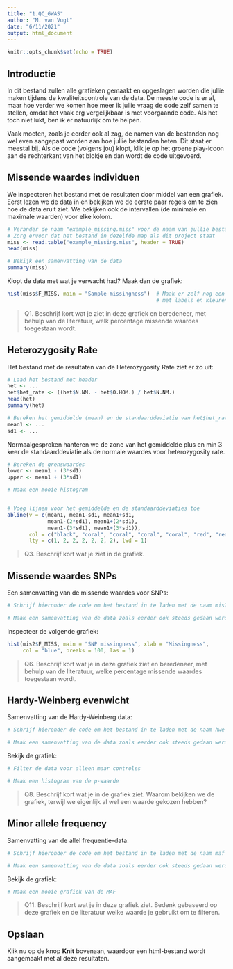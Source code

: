 ```yaml
---
title: "1.QC_GWAS"
author: "M. van Vugt"
date: "6/11/2021"
output: html_document
---
```


```r
knitr::opts_chunk$set(echo = TRUE)
```

## Introductie

In dit bestand zullen alle grafieken gemaakt en opgeslagen worden die jullie maken tijdens de kwaliteitscontrole van de data. De meeste code is er al, maar hoe verder we komen hoe meer ik jullie vraag de code zelf samen te stellen, omdat het vaak erg vergelijkbaar is met voorgaande code. Als het toch niet lukt, ben ik er natuurlijk om te helpen. 

Vaak moeten, zoals je eerder ook al zag, de namen van de bestanden nog wel even aangepast worden aan hoe jullie bestanden heten. Dit staat er meestal bij. Als de code (volgens jou) klopt, klik je op het groene play-icoon aan de rechterkant van het blokje en dan wordt de code uitgevoerd.

## Missende waardes individuen

We inspecteren het bestand met de resultaten door middel van een grafiek. Eerst lezen we de data in en bekijken we de eerste paar regels om te zien hoe de data eruit ziet. We bekijken ook de intervallen (de minimale en maximale waarden) voor elke kolom.

```r
# Verander de naam "example_missing.miss" voor de naam van jullie bestand
# Zorg ervoor dat het bestand in dezelfde map als dit project staat
miss <- read.table("example_missing.miss", header = TRUE)
head(miss)

# Bekijk een samenvatting van de data
summary(miss)
```

Klopt de data met wat je verwacht had? Maak dan de grafiek:
```r
hist(miss$F_MISS, main = "Sample missingness")  # Maak er zelf nog een mooiere grafiek van 
                                                # met labels en kleuren
```

> Q1. Beschrijf kort wat je ziet in deze grafiek en beredeneer, met behulp van de literatuur, welk percentage missende waardes toegestaan wordt.


## Heterozygosity Rate

Het bestand met de resultaten van de Heterozygosity Rate ziet er zo uit:
```r
# Laad het bestand met header 
het <- ...
het$het_rate <- ((het$N.NM. - het$O.HOM.) / het$N.NM.)
head(het)
summary(het)

# Bereken het gemiddelde (mean) en de standaarddeviatie van het$het_rate
mean1 <- ...
sd1 <- ...

```

Normaalgesproken hanteren we de zone van het gemiddelde plus en min 3 keer de standaarddeviatie als de normale waardes voor heterozygosity rate.

```r
# Bereken de grenswaardes
lower <- mean1 - (3*sd1)
upper <- mean1 + (3*sd1)

# Maak een mooie histogram


# Voeg lijnen voor het gemiddelde en de standaarddeviaties toe
abline(v = c(mean1, mean1-sd1, mean1+sd1, 
             mean1-(2*sd1), mean1+(2*sd1), 
             mean1-(3*sd1), mean1+(3*sd1)), 
       col = c("black", "coral", "coral", "coral", "coral", "red", "red"), 
       lty = c(1, 2, 2, 2, 2, 2, 2), lwd = 1)

```

> Q3. Beschrijf kort wat je ziet in de grafiek.


## Missende waardes SNPs

Een samenvatting van de missende waardes voor SNPs:
```r
# Schrijf hieronder de code om het bestand in te laden met de naam mis2

# Maak een samenvatting van de data zoals eerder ook steeds gedaan werd


```

Inspecteer de volgende grafiek:

```r
hist(mis2$F_MISS, main = "SNP missingness", xlab = "Missingness", 
     col = "blue", breaks = 100, las = 1)
```

> Q6. Beschrijf kort wat je in deze grafiek ziet en beredeneer, met behulp van de literatuur, welke percentage missende waardes toegestaan wordt.


## Hardy-Weinberg evenwicht

Samenvatting van de Hardy-Weinberg data:
```r
# Schrijf hieronder de code om het bestand in te laden met de naam hwe

# Maak een samenvatting van de data zoals eerder ook steeds gedaan werd


```

Bekijk de grafiek:

```r
# Filter de data voor alleen maar controles

# Maak een histogram van de p-waarde

```

> Q8. Beschrijf kort wat je in de grafiek ziet. Waarom bekijken we de grafiek, terwijl we eigenlijk al wel een waarde gekozen hebben?


## Minor allele frequency

Samenvatting van de allel frequentie-data:
```r
# Schrijf hieronder de code om het bestand in te laden met de naam maf

# Maak een samenvatting van de data zoals eerder ook steeds gedaan werd


```

Bekijk de grafiek:

```r
# Maak een mooie grafiek van de MAF

```

> Q11. Beschrijf kort wat je in deze grafiek ziet. Bedenk gebaseerd op deze grafiek en de literatuur welke waarde je gebruikt om te filteren.

## Opslaan

Klik nu op de knop **Knit** bovenaan, waardoor een html-bestand wordt aangemaakt met al deze resultaten.